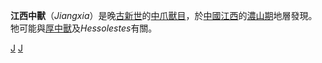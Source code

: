{{Speciesbox
| taxon = Jiangxia chaotoensis
| image = Jiangxia_chaotoensis.JPG
| image_width = 250px
| image_caption = ''江西中兽''
| fossil_range = 晚[[古新世|古新世]]
}}

'''江西中獸'''（''Jiangxia''）是晚[[古新世|古新世]]的[[中爪獸目|中爪獸目]]，於[[中國|中國]][[江西|江西]]的[[濃山期|濃山期]]地層發現。牠可能與[[厚中獸|厚中獸]]及''Hessolestes''有關。
{{中爪獸目}}
{{Taxonbar|from=Q46660}}

[[Category:江西中獸屬|J]]
[[Category:古新世哺乳類|J]]
